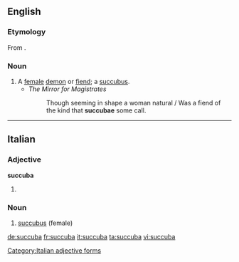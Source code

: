 ==English==

===Etymology===
From {{etyl|la}} {{lena}} {{term|succubare|lang=la||to lie under}}.

===Noun===
{{en-noun|succubae}}

# A [[female]] [[demon]] or [[fiend]]; a [[succubus]].
#* ''The Mirror for Magistrates''
#*: Though seeming in shape a woman natural / Was a fiend of the kind that '''succubae''' some call.

{{Webster 1913}}

----

==Italian==

===Adjective===
'''succuba''' {{f}}

# {{feminine of|succubo|lang=it}}

===Noun===
{{it-noun|succub|f|a|e}}

# [[succubus]] (female)
[[Category:Italian adjective forms]]

[[de:succuba]]
[[fr:succuba]]
[[it:succuba]]
[[ta:succuba]]
[[vi:succuba]]